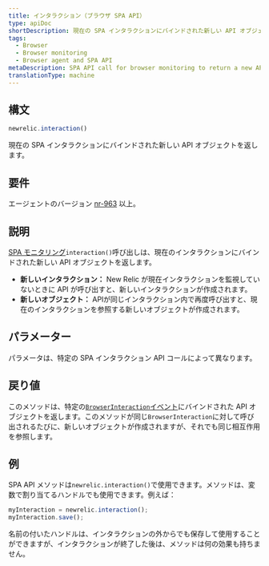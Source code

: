 ```yaml
---
title: インタラクション（ブラウザ SPA API）
type: apiDoc
shortDescription: 現在の SPA インタラクションにバインドされた新しい API オブジェクトを返します。
tags:
  - Browser
  - Browser monitoring
  - Browser agent and SPA API
metaDescription: SPA API call for browser monitoring to return a new API object that is bound to the current interaction.
translationType: machine
---
```


## 構文

```js
newrelic.interaction()
```

現在の SPA インタラクションにバインドされた新しい API オブジェクトを返します。

## 要件

エージェントのバージョン [nr-963](/docs/release-notes/new-relic-browser-release-notes/browser-agent-release-notes) 以上。

## 説明

[SPA モニタリング](/docs/browser/single-page-app-monitoring/get-started/introduction-single-page-app-monitoring)`interaction()`呼び出しは、現在のインタラクションにバインドされた新しい API オブジェクトを返します。

* **新しいインタラクション：** New Relic が現在インタラクションを監視していないときに API が呼び出すと、新しいインタラクションが作成されます。
* **新しいオブジェクト：** APIが同じインタラクション内で再度呼び出すと、現在のインタラクションを参照する新しいオブジェクトが作成されます。

## パラメーター

パラメータは、特定の SPA インタラクション API コールによって異なります。

## 戻り値

このメソッドは、特定の[`BrowserInteraction`イベント](/docs/insights/explore-data/attributes/browser-default-attributes-insights#browserinteraction-attributes)にバインドされた API オブジェクトを返します。このメソッドが同じ`BrowserInteraction`に対して呼び出されるたびに、新しいオブジェクトが作成されますが、それでも同じ相互作用を参照します。

## 例

SPA API メソッドは`newrelic.interaction()`で使用できます。メソッドは、変数で割り当てるハンドルでも使用できます。例えば：

```js
myInteraction = newrelic.interaction();
myInteraction.save();
```

名前の付いたハンドルは、インタラクションの外からでも保存して使用することができますが、インタラクションが終了した後は、メソッドは何の効果も持ちません。